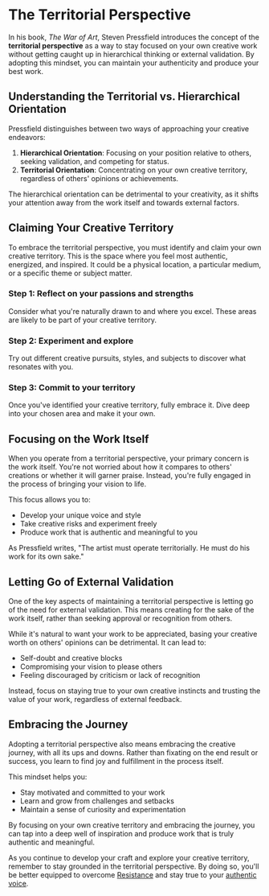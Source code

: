 
# The Territorial Perspective

In his book, *The War of Art*, Steven Pressfield introduces the concept of the **territorial perspective** as a way to stay focused on your own creative work without getting caught up in hierarchical thinking or external validation. By adopting this mindset, you can maintain your authenticity and produce your best work.

## Understanding the Territorial vs. Hierarchical Orientation

Pressfield distinguishes between two ways of approaching your creative endeavors:

1. **Hierarchical Orientation**: Focusing on your position relative to others, seeking validation, and competing for status.
2. **Territorial Orientation**: Concentrating on your own creative territory, regardless of others' opinions or achievements.

<Callout type="warning">
The hierarchical orientation can be detrimental to your creativity, as it shifts your attention away from the work itself and towards external factors.
</Callout>

## Claiming Your Creative Territory

To embrace the territorial perspective, you must identify and claim your own creative territory. This is the space where you feel most authentic, energized, and inspired. It could be a physical location, a particular medium, or a specific theme or subject matter.

<Steps>

### Step 1: Reflect on your passions and strengths
Consider what you're naturally drawn to and where you excel. These areas are likely to be part of your creative territory.

### Step 2: Experiment and explore
Try out different creative pursuits, styles, and subjects to discover what resonates with you.

### Step 3: Commit to your territory
Once you've identified your creative territory, fully embrace it. Dive deep into your chosen area and make it your own.

</Steps>

## Focusing on the Work Itself

When you operate from a territorial perspective, your primary concern is the work itself. You're not worried about how it compares to others' creations or whether it will garner praise. Instead, you're fully engaged in the process of bringing your vision to life.

This focus allows you to:

- Develop your unique voice and style
- Take creative risks and experiment freely
- Produce work that is authentic and meaningful to you

<Callout type="info">
As Pressfield writes, "The artist must operate territorially. He must do his work for its own sake."
</Callout>

## Letting Go of External Validation

One of the key aspects of maintaining a territorial perspective is letting go of the need for external validation. This means creating for the sake of the work itself, rather than seeking approval or recognition from others.

While it's natural to want your work to be appreciated, basing your creative worth on others' opinions can be detrimental. It can lead to:

- Self-doubt and creative blocks
- Compromising your vision to please others
- Feeling discouraged by criticism or lack of recognition

Instead, focus on staying true to your own creative instincts and trusting the value of your work, regardless of external feedback.

## Embracing the Journey

Adopting a territorial perspective also means embracing the creative journey, with all its ups and downs. Rather than fixating on the end result or success, you learn to find joy and fulfillment in the process itself.

This mindset helps you:

- Stay motivated and committed to your work
- Learn and grow from challenges and setbacks
- Maintain a sense of curiosity and experimentation

<Callout type="success">
By focusing on your own creative territory and embracing the journey, you can tap into a deep well of inspiration and produce work that is truly authentic and meaningful.
</Callout>

As you continue to develop your craft and explore your creative territory, remember to stay grounded in the territorial perspective. By doing so, you'll be better equipped to overcome [Resistance](/overcoming-resistance) and stay true to your [authentic voice](/authentic-voice).